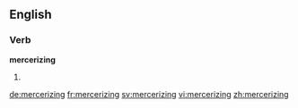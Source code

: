 ==English==

===Verb===
'''mercerizing'''

# {{third-person singular of|mercerize}}

[[de:mercerizing]]
[[fr:mercerizing]]
[[sv:mercerizing]]
[[vi:mercerizing]]
[[zh:mercerizing]]